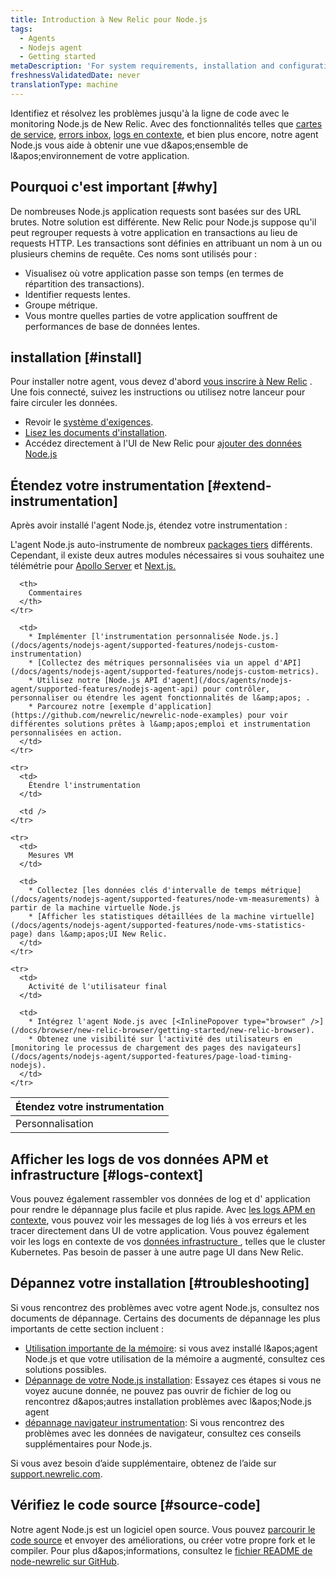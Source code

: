 ```yaml
---
title: Introduction à New Relic pour Node.js
tags:
  - Agents
  - Nodejs agent
  - Getting started
metaDescription: 'For system requirements, installation and configuration procedures, and troubleshooting tips for New Relic''s Node.js agent, start here.'
freshnessValidatedDate: never
translationType: machine
---
```


Identifiez et résolvez les problèmes jusqu'à la ligne de code avec le monitoring Node.js de New Relic. Avec des fonctionnalités telles que [cartes de service](/docs/data-analysis/service-maps/get-started/introduction-service-maps), [errors inbox](/docs/errors-inbox/errors-inbox), [logs en contexte](/docs/apm/new-relic-apm/getting-started/get-started-logs-context), et bien plus encore, notre agent Node.js vous aide à obtenir une vue d&amp;apos;ensemble de l&amp;apos;environnement de votre application.

## Pourquoi c'est important [#why]

De nombreuses Node.js application requests sont basées sur des URL brutes. Notre solution est différente. New Relic pour Node.js suppose qu'il peut regrouper requests à votre application en transactions au lieu de requests HTTP. Les transactions sont définies en attribuant un nom à un ou plusieurs chemins de requête. Ces noms sont utilisés pour :

* Visualisez où votre application passe son temps (en termes de répartition des transactions).
* Identifier requests lentes.
* Groupe métrique.
* Vous montre quelles parties de votre application souffrent de performances de base de données lentes.

## installation [#install]

Pour installer notre agent, vous devez d'abord [vous inscrire à New Relic](https://newrelic.com/signup) . Une fois connecté, suivez les instructions ou utilisez notre lanceur pour faire circuler les données.

* Revoir le [système d'exigences](/docs/agents/nodejs-agent/getting-started/compatibility-requirements-nodejs-agent).
* [Lisez les documents d'installation](/docs/agents/nodejs-agent/installation-configuration/install-nodejs-agent).
* Accédez directement à l'UI de New Relic pour [ajouter des données Node.js](https://one.newrelic.com/launcher/nr1-core.settings?pane=eyJuZXJkbGV0SWQiOiJ0dWNzb24ucGxnLWluc3RydW1lbnQtZXZlcnl0aGluZyJ9&cards%5B0%5D=eyJuZXJkbGV0SWQiOiJzZXR1cC1uZXJkbGV0cy5zZXR1cC1ub2RlLWludGVncmF0aW9uIiwiYWNjb3VudElkIjoyNjQwNDA5fQ==&platform%5BaccountId%5D=1)

## Étendez votre instrumentation [#extend-instrumentation]

Après avoir installé l'agent Node.js, étendez votre instrumentation :

L'agent Node.js auto-instrumente de nombreux [packages tiers](/docs/apm/agents/nodejs-agent/getting-started/compatibility-requirements-nodejs-agent/#instrumented-modules) différents. Cependant, il existe deux autres modules nécessaires si vous souhaitez une télémétrie pour [Apollo Server](https://github.com/newrelic/newrelic-node-apollo-server-plugin/blob/abfb3ede982169c4e1b1bcf9974ff3f6b01c68ea/README.md) et [Next.js.](https://github.com/newrelic/newrelic-node-nextjs/blob/ea20b76a13c84f4f3c48e9544e18e568b8e41c33/README.md)

<table>
  <thead>
    <tr>
      <th style={{ width: "200px" }}>
        Étendez votre instrumentation
      </th>

      <th>
        Commentaires
      </th>
    </tr>
  </thead>

  <tbody>
    <tr>
      <td>
        Personnalisation
      </td>

      <td>
        * Implémenter [l'instrumentation personnalisée Node.js.](/docs/agents/nodejs-agent/supported-features/nodejs-custom-instrumentation)
        * [Collectez des métriques personnalisées via un appel d'API](/docs/agents/nodejs-agent/supported-features/nodejs-custom-metrics).
        * Utilisez notre [Node.js API d'agent](/docs/agents/nodejs-agent/supported-features/nodejs-agent-api) pour contrôler, personnaliser ou étendre les agent fonctionnalités de l&amp;apos; .
        * Parcourez notre [exemple d'application](https://github.com/newrelic/newrelic-node-examples) pour voir différentes solutions prêtes à l&amp;apos;emploi et instrumentation personnalisées en action.
      </td>
    </tr>

    <tr>
      <td>
        Étendre l'instrumentation
      </td>

      <td />
    </tr>

    <tr>
      <td>
        Mesures VM
      </td>

      <td>
        * Collectez [les données clés d'intervalle de temps métrique](/docs/agents/nodejs-agent/supported-features/node-vm-measurements) à partir de la machine virtuelle Node.js
        * [Afficher les statistiques détaillées de la machine virtuelle](/docs/agents/nodejs-agent/supported-features/node-vms-statistics-page) dans l&amp;apos;UI New Relic.
      </td>
    </tr>

    <tr>
      <td>
        Activité de l'utilisateur final
      </td>

      <td>
        * Intégrez l'agent Node.js avec [<InlinePopover type="browser" />](/docs/browser/new-relic-browser/getting-started/new-relic-browser).
        * Obtenez une visibilité sur l'activité des utilisateurs en [monitoring le processus de chargement des pages des navigateurs](/docs/agents/nodejs-agent/supported-features/page-load-timing-nodejs).
      </td>
    </tr>
  </tbody>
</table>

## Afficher les logs de vos données APM et infrastructure [#logs-context]

Vous pouvez également rassembler vos données de log et d' application pour rendre le dépannage plus facile et plus rapide. Avec [les logs APM en contexte](/docs/apm/new-relic-apm/getting-started/get-started-logs-context), vous pouvez voir les messages de log liés à vos erreurs et les tracer directement dans UI de votre application. Vous pouvez également voir les logs en contexte de vos [données infrastructure ](/docs/logs/forward-logs/forward-your-logs-using-infrastructure-agent/), telles que le cluster Kubernetes. Pas besoin de passer à une autre page UI dans New Relic.

## Dépannez votre installation [#troubleshooting]

Si vous rencontrez des problèmes avec votre agent Node.js, consultez nos documents de dépannage. Certains des documents de dépannage les plus importants de cette section incluent :

* [Utilisation importante de la mémoire](/docs/agents/nodejs-agent/troubleshooting/troubleshooting-large-memory-usage-nodejs): si vous avez installé l&amp;apos;agent Node.js et que votre utilisation de la mémoire a augmenté, consultez ces solutions possibles.
* [Dépannage de votre Node.js installation](/docs/agents/nodejs-agent/troubleshooting/troubleshooting-your-nodejs-installation): Essayez ces étapes si vous ne voyez aucune donnée, ne pouvez pas ouvrir de fichier de log ou rencontrez d&amp;apos;autres installation problèmes avec l&amp;apos;Node.js agent
* [dépannage navigateur instrumentation](/docs/agents/nodejs-agent/troubleshooting/troubleshooting-page-load-timing-nodejs): Si vous rencontrez des problèmes avec les données de navigateur, consultez ces conseils supplémentaires pour Node.js.

Si vous avez besoin d’aide supplémentaire, obtenez de l’aide sur [support.newrelic.com](https://support.newrelic.com).

## Vérifiez le code source [#source-code]

Notre agent Node.js est un logiciel open source. Vous pouvez [parcourir le code source](https://github.com/newrelic/node-newrelic) et envoyer des améliorations, ou créer votre propre fork et le compiler. Pour plus d&amp;apos;informations, consultez le [fichier README de node-newrelic sur GitHub](https://github.com/newrelic/node-newrelic/blob/main/README.md).